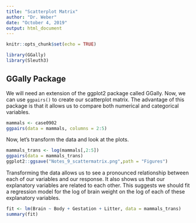 ```yaml
---
title: "Scatterplot Matrix"
author: "Dr. Weber"
date: "October 4, 2019"
output: html_document
---
```


```r
knitr::opts_chunk$set(echo = TRUE)

library(GGally)
library(Sleuth3)
```

## GGally Package

We will need an extension of the ggplot2 package called GGally. Now, we can use `ggpairs()` to create our scatterplot matrix. The advantage of this package is that it allows us to compare both numerical and categorical variables.

```r
mammals <- case0902
ggpairs(data = mammals, columns = 2:5)
```

Now, let's transform the data and look at the plots.

```r
mammals_trans <- log(mammals[,2:5])
ggpairs(data = mammals_trans)
ggplot2::ggsave("Notes_9_scattermatrix.png",path = "Figures")
```

Transforming the data allows us to see a pronounced relationship between each of our variables and our response. It also shows us that our explanatory variables are related to each other. This suggests we should fit a regression model for the log of brain weight on the log of each of these explanatory variables. 

```r
fit <- lm(Brain ~ Body + Gestation + Litter, data = mammals_trans)
summary(fit)
```